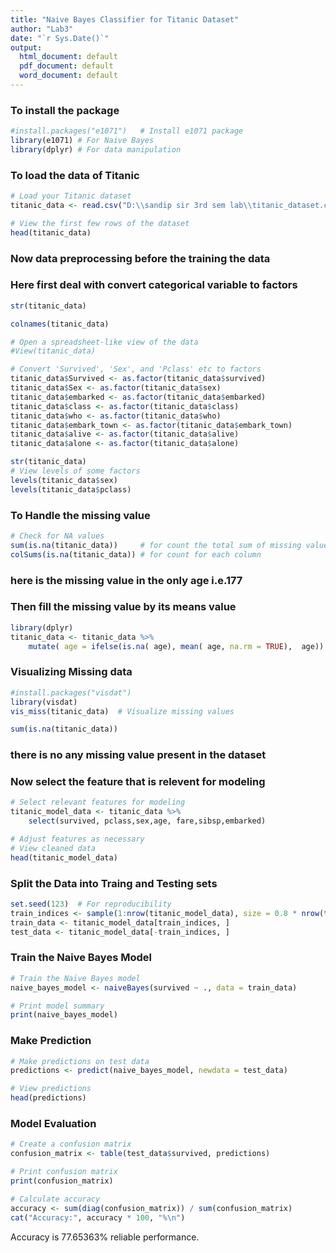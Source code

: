 ---
title: "Naive Bayes Classifier for Titanic Dataset"
author: "Lab3"
date: "`r Sys.Date()`"
output:
  html_document: default
  pdf_document: default
  word_document: default
---
### To install the package
```{r}
#install.packages("e1071")   # Install e1071 package
library(e1071) # For Naive Bayes
library(dplyr) # For data manipulation

```
### To load the data of Titanic 

```{r}
# Load your Titanic dataset 
titanic_data <- read.csv("D:\\sandip sir 3rd sem lab\\titanic_dataset.csv")

# View the first few rows of the dataset
head(titanic_data)
```
### Now data preprocessing before the training the data
### Here first deal with convert categorical variable to factors
```{r}
str(titanic_data)

```


```{r}
colnames(titanic_data)
```



```{r}
# Open a spreadsheet-like view of the data
#View(titanic_data)
```


```{r}
# Convert 'Survived', 'Sex', and 'Pclass' etc to factors
titanic_data$Survived <- as.factor(titanic_data$survived)
titanic_data$Sex <- as.factor(titanic_data$sex)
titanic_data$embarked <- as.factor(titanic_data$embarked)
titanic_data$class <- as.factor(titanic_data$class)
titanic_data$who <- as.factor(titanic_data$who)
titanic_data$embark_town <- as.factor(titanic_data$embark_town)
titanic_data$alive <- as.factor(titanic_data$alive)
titanic_data$alone <- as.factor(titanic_data$alone)
```

```{r}
str(titanic_data)
# View levels of some factors
levels(titanic_data$sex)
levels(titanic_data$pclass)
```


### To Handle the missing value


```{r}
# Check for NA values
sum(is.na(titanic_data))     # for count the total sum of missing value
colSums(is.na(titanic_data)) # for count for each column
```
### here is the missing value in the only age i.e.177
### Then fill the missing value by its means value
```{r}
library(dplyr)
titanic_data <- titanic_data %>%
    mutate( age = ifelse(is.na( age), mean( age, na.rm = TRUE),  age))
```



### Visualizing Missing data

```{r}
#install.packages("visdat")
library(visdat)
vis_miss(titanic_data)  # Visualize missing values
```

```{r}
sum(is.na(titanic_data))
```

### there is no any missing value present in the dataset
### Now select the feature that is relevent for modeling

```{r}
# Select relevant features for modeling
titanic_model_data <- titanic_data %>%
    select(survived, pclass,sex,age, fare,sibsp,embarked)

# Adjust features as necessary
# View cleaned data
head(titanic_model_data)
```
### Split the Data into Traing and Testing sets

```{r}

set.seed(123)  # For reproducibility
train_indices <- sample(1:nrow(titanic_model_data), size = 0.8 * nrow(titanic_model_data))
train_data <- titanic_model_data[train_indices, ]
test_data <- titanic_model_data[-train_indices, ]

```

### Train the Naive Bayes Model
```{r}
# Train the Naïve Bayes model
naive_bayes_model <- naiveBayes(survived ~ ., data = train_data)

# Print model summary
print(naive_bayes_model)
```
### Make Prediction
```{r}
# Make predictions on test data
predictions <- predict(naive_bayes_model, newdata = test_data)

# View predictions
head(predictions)
```
### Model Evaluation
```{r}
# Create a confusion matrix
confusion_matrix <- table(test_data$survived, predictions)

# Print confusion matrix
print(confusion_matrix)

# Calculate accuracy
accuracy <- sum(diag(confusion_matrix)) / sum(confusion_matrix)
cat("Accuracy:", accuracy * 100, "%\n")
```
Accuracy is 77.65363% reliable performance.






















